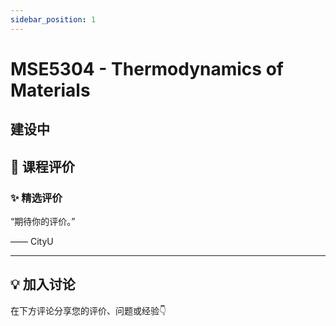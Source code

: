 ```yaml
---
sidebar_position: 1
---
```



# MSE5304 - Thermodynamics of Materials

## 建设中

## **💬 课程评价**

### ✨ **精选评价**
<div className={commentStyles.commentBox}>
    <p className={commentStyles.commentText}>
        “期待你的评价。”
    </p>
    <p className={commentStyles.commentAuthor}>—— CityU</p>
</div>

---

## **💡 加入讨论**

在下方评论分享您的评价、问题或经验👇
<Utterances />
